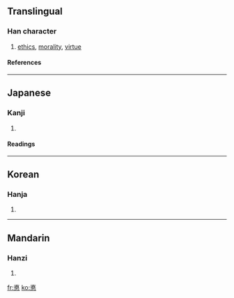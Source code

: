{{see|德}}

==Translingual==
===Han character===
{{Han char|rn=61|rad=心|as=08|sn=12|four=|canj=十女心 (JVP)}}
# [[ethics]], [[morality]], [[virtue]]
====References====
{{Han ref|kx=0388.410|dkj=10724|dj=0722.040|hdz=42309.030|uh=60B3|ud=24755}}
----
==Japanese==
===Kanji===
{{ja-kanji|grade=|rs=心08}}
# {{defn|Japanese}} 
====Readings====
{{ja-readings|on=[[とく]] (toku)|kun=[[とく]] (toku), [[おしえ]] (oshie)}}
----
==Korean==
===Hanja===
{{ko-hanja|hangeul=덕|eumhun=|rv=deok|mr=tŏk|y=tek}}
# {{defn|Korean}}
----
==Mandarin==
===Hanzi===
{{cmn-hanzi|pin=[[duó]] ([[duo2]])|wg=to<sup>2</sup>}}
# {{defn|Mandarin}}

[[fr:悳]]
[[ko:悳]]